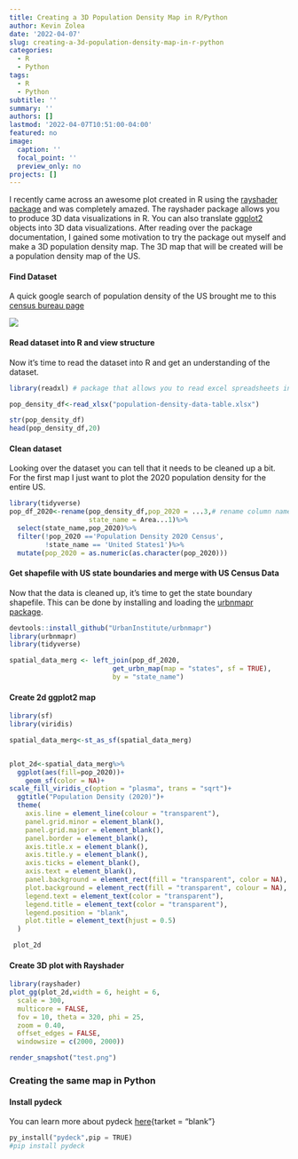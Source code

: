 ```yaml
---
title: Creating a 3D Population Density Map in R/Python
author: Kevin Zolea
date: '2022-04-07'
slug: creating-a-3d-population-density-map-in-r-python
categories:
  - R
  - Python
tags:
  - R
  - Python
subtitle: ''
summary: ''
authors: []
lastmod: '2022-04-07T10:51:00-04:00'
featured: no
image:
  caption: ''
  focal_point: ''
  preview_only: no
projects: []
---
```

I recently came across an awesome plot created in R using the [rayshader package](https://www.rayshader.com/index.html){target="_blank"} and was completely amazed. The rayshader package allows you to produce 3D data visualizations in R. You can also translate [ggplot2](https://ggplot2.tidyverse.org/){target="_blank"} objects into 3D data visualizations. After reading over the package documentation, I gained some motivation to try the package out myself and make a 3D population density map. The 3D map that will be created will be a population density map of the US.

#### Find Dataset

A quick google search of population density of the US brought me to this [census bureau page](https://www.census.gov/data/tables/time-series/dec/density-data-text.html){target="_blank"}

![](capture.png)


#### Read dataset into R and view structure

Now it's time to read the dataset into R and get an understanding of the dataset.

```r

library(readxl) # package that allows you to read excel spreadsheets into R

pop_density_df<-read_xlsx("population-density-data-table.xlsx")

str(pop_density_df)
head(pop_density_df,20)

```

#### Clean dataset

Looking over the dataset you can tell that it needs to be cleaned up a bit. For the first map I just want to plot the 2020 population density for the entire US.

```r
library(tidyverse)
pop_df_2020<-rename(pop_density_df,pop_2020 = ...3,# rename column name ...3 to pop_2020
                    state_name = Area...1)%>%
  select(state_name,pop_2020)%>%
  filter(!pop_2020 =='Population Density 2020 Census',
         !state_name == 'United States1')%>%
  mutate(pop_2020 = as.numeric(as.character(pop_2020)))

```

#### Get shapefile with US state boundaries and merge with US Census Data

Now that the data is cleaned up, it's time to get the state boundary shapefile. This can be done by installing and loading the [urbnmapr package](https://urbaninstitute.github.io/urbnmapr/){target="_blank"}. 

```r
devtools::install_github("UrbanInstitute/urbnmapr")
library(urbnmapr)
library(tidyverse)

spatial_data_merg <- left_join(pop_df_2020,
                          get_urbn_map(map = "states", sf = TRUE),
                          by = "state_name")

```

#### Create 2d ggplot2 map

```r
library(sf)
library(viridis)

spatial_data_merg<-st_as_sf(spatial_data_merg)


plot_2d<-spatial_data_merg%>%
  ggplot(aes(fill=pop_2020))+
    geom_sf(color = NA)+
scale_fill_viridis_c(option = "plasma", trans = "sqrt")+
  ggtitle("Population Density (2020)")+
  theme(
    axis.line = element_line(colour = "transparent"),
    panel.grid.minor = element_blank(),
    panel.grid.major = element_blank(),
    panel.border = element_blank(),
    axis.title.x = element_blank(),
    axis.title.y = element_blank(),
    axis.ticks = element_blank(),
    axis.text = element_blank(),
    panel.background = element_rect(fill = "transparent", color = NA),
    plot.background = element_rect(fill = "transparent", colour = NA),
    legend.text = element_text(color = "transparent"),
    legend.title = element_text(color = "transparent"),
    legend.position = "blank",
    plot.title = element_text(hjust = 0.5)
  )

 plot_2d   


```


#### Create 3D plot with Rayshader

```r
library(rayshader)
plot_gg(plot_2d,width = 6, height = 6,
  scale = 300,
  multicore = FALSE,
  fov = 10, theta = 320, phi = 25,
  zoom = 0.40,
  offset_edges = FALSE,
  windowsize = c(2000, 2000))

render_snapshot("test.png")


```


### Creating the same map in Python

#### Install pydeck

You can learn more about pydeck [here](https://pypi.org/project/pydeck/){tarket = "blank"}

```python
py_install("pydeck",pip = TRUE)
#pip install pydeck


```







